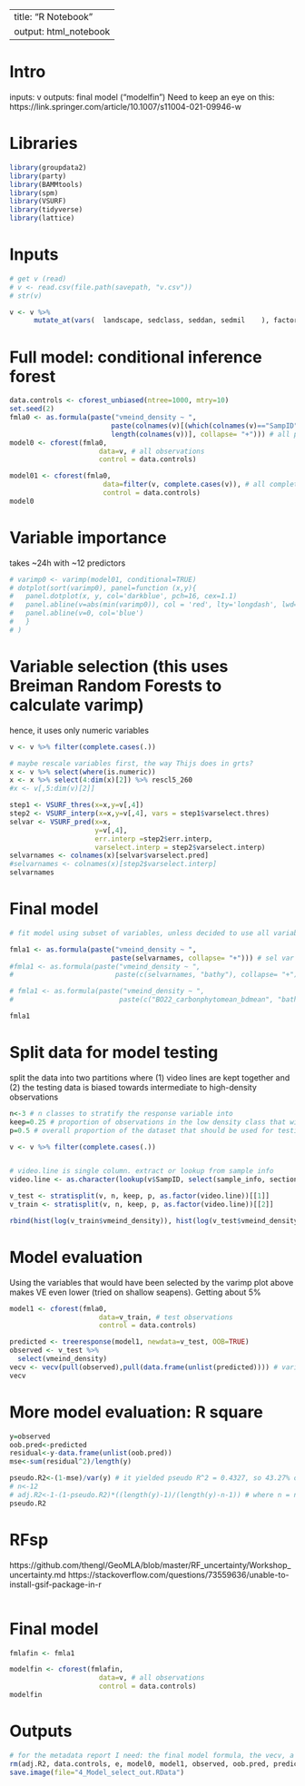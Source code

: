 
---
title: "R Notebook"
output: html_notebook
---
# Intro
inputs: v
outputs: final model ("modelfin")
Need to keep an eye on this: https://link.springer.com/article/10.1007/s11004-021-09946-w

# Libraries
```r
library(groupdata2)
library(party)
library(BAMMtools)
library(spm)
library(VSURF)
library(tidyverse)
library(lattice)
```

# Inputs
```r
# get v (read)
# v <- read.csv(file.path(savepath, "v.csv"))
# str(v)

v <- v %>% 
      mutate_at(vars(  landscape, sedclass, seddan, sedmil    ), factor)
```

# Full model: conditional inference forest
```r
data.controls <- cforest_unbiased(ntree=1000, mtry=10)
set.seed(2)
fmla0 <- as.formula(paste("vmeind_density ~ ", 
                         paste(colnames(v)[(which(colnames(v)=="SampID")+4):
                         length(colnames(v))], collapse= "+"))) # all predictors
model0 <- cforest(fmla0,
                      data=v, # all observations 
                      control = data.controls)

model01 <- cforest(fmla0,
                       data=filter(v, complete.cases(v)), # all complete observations 
                       control = data.controls)
model0
```

# Variable importance
takes ~24h with ~12 predictors
```r
# varimp0 <- varimp(model01, conditional=TRUE)
# dotplot(sort(varimp0), panel=function (x,y){
#   panel.dotplot(x, y, col='darkblue', pch=16, cex=1.1)
#   panel.abline(v=abs(min(varimp0)), col = 'red', lty='longdash', lwd=2)
#   panel.abline(v=0, col='blue')
#   }
# )
```
# Variable selection (this uses Breiman Random Forests to calculate varimp)
hence, it uses only numeric variables
```r

v <- v %>% filter(complete.cases(.))

# maybe rescale variables first, the way Thijs does in grts?
x <- v %>% select(where(is.numeric))
x <- x %>% select(4:dim(x)[2]) %>% rescl5_260
#x <- v[,5:dim(v)[2]]

step1 <- VSURF_thres(x=x,y=v[,4])
step2 <- VSURF_interp(x=x,y=v[,4], vars = step1$varselect.thres)
selvar <- VSURF_pred(x=x,
                     y=v[,4],
                     err.interp =step2$err.interp,
                     varselect.interp = step2$varselect.interp)
selvarnames <- colnames(x)[selvar$varselect.pred]
#selvarnames <- colnames(x)[step2$varselect.interp]
selvarnames
```

# Final model
```r
# fit model using subset of variables, unless decided to use all variables because it doesn't matter (e.g. https://stats.stackexchange.com/questions/168622/why-is-multicollinearity-not-checked-in-modern-statistics-machine-learning)

fmla1 <- as.formula(paste("vmeind_density ~ ", 
                         paste(selvarnames, collapse= "+"))) # sel var
#fmla1 <- as.formula(paste("vmeind_density ~ ", 
#                         paste(c(selvarnames, "bathy"), collapse= "+"))) # optionally specify a different set of predictors for the final model; it won't negatively affect predictions

# fmla1 <- as.formula(paste("vmeind_density ~ ", 
#                          paste(c("BO22_carbonphytomean_bdmean", "bathy", "sand", "mud", "BO22_carbonphytorange_ss", "Tsd_Robinson"), collapse= "+")))

fmla1
```

# Split data for model testing
split the data into two partitions where (1) video lines are kept together and (2) the testing data is biased towards intermediate to high-density observations
```r
n<-3 # n classes to stratify the response variable into
keep=0.25 # proportion of observations in the low density class that will be treated normally
p=0.5 # overall proportion of the dataset that should be used for testing the model

v <- v %>% filter(complete.cases(.))


# video.line is single column. extract or lookup from sample info
video.line <- as.character(lookup(v$SampID, select(sample_info, section, video.line), sample_info$video.line))

v_test <- stratisplit(v, n, keep, p, as.factor(video.line))[[1]]
v_train <- stratisplit(v, n, keep, p, as.factor(video.line))[[2]]

rbind(hist(log(v_train$vmeind_density)), hist(log(v_test$vmeind_density)))

```




# Model evaluation
Using the variables that would have been selected by the varimp plot above makes VE even lower (tried on shallow seapens). Getting about 5%
```r
model1 <- cforest(fmla0,
                      data=v_train, # test observations 
                      control = data.controls)

predicted <- treeresponse(model1, newdata=v_test, OOB=TRUE)
observed <- v_test %>%
  select(vmeind_density)
vecv <- vecv(pull(observed),pull(data.frame(unlist(predicted)))) # variance explained by cross-validation, conservative estimate to report
vecv
```
# More model evaluation: R square
```r
y=observed
oob.pred<-predicted
residual<-y-data.frame(unlist(oob.pred))
mse<-sum(residual^2)/length(y)

pseudo.R2<-(1-mse)/var(y) # it yielded pseudo R^2 = 0.4327, so 43.27% of explained variance
# n<-12
# adj.R2<-1-(1-pseudo.R2)*((length(y)-1)/(length(y)-n-1)) # where n = number of predictors in the model
pseudo.R2
```
# RFsp
https://github.com/thengl/GeoMLA/blob/master/RF_uncertainty/Workshop_uncertainty.md
https://stackoverflow.com/questions/73559636/unable-to-install-gsif-package-in-r

```r

```


# Final model
```r
fmlafin <- fmla1

modelfin <- cforest(fmlafin,
                      data=v, # all observations 
                      control = data.controls)
modelfin
```

# Outputs
```r
# for the metadata report I need: the final model formula, the vecv, a list of the SampID in the test dataset
rm(adj.R2, data.controls, e, model0, model1, observed, oob.pred, predicted, residual, step1, step2, v_train, x, y)
save.image(file="4_Model_select_out.RData")
```
